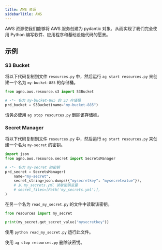 ```yaml
---
title: AWS 资源
sidebarTitle: AWS
---
```


AWS 资源使我们能够将 AWS 服务创建为 pydantic 对象，从而实现了我们完全使用 Python 编写软件、应用程序和基础设施代码的愿景。

## 示例

### S3 Bucket

将以下代码复制到文件 `resources.py` 中，然后运行 `ag start resources.py` 来创建一个名为 `my-bucket-885` 的存储桶。

<CodeGroup>

```python resources.py
from agno.aws.resource.s3 import S3Bucket

# -*- 名为 my-bucket-885 的 S3 存储桶
prd_bucket = S3Bucket(name="my-bucket-885")
```

</CodeGroup>

请务必使用 `ag stop resources.py` 删除该存储桶。

### Secret Manager

将以下代码复制到文件 `resources.py` 中，然后运行 `ag start resources.py` 来创建一个名为 `my-secret` 的密钥。

<CodeGroup>

```python resources.py
import json
from agno.aws.resource.secret import SecretsManager

# -*- 名为 my-secret 的密钥
prd_secret = SecretsManager(
    name="my-secret",
    secret_string=json.dumps({"mysecretkey": "mysecretvalue"}),
    # 从 my_secrets.yml 读取密钥变量
    # secret_files=[Path('my_secrets.yml')],
)
```

</CodeGroup>

在另一个名为 `read_my_secret.py` 的文件中读取该密钥。

<CodeGroup>

```python read_my_secret.py
from resources import my_secret

print(my_secret.get_secret_value("mysecretkey"))
```

</CodeGroup>

使用 `python read_my_secret.py` 运行此文件。

使用 `ag stop resources.py` 删除该密钥。